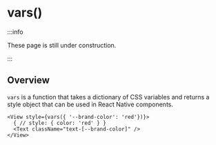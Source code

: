 # vars()

:::info

These page is still under construction.

:::

## Overview

`vars` is a function that takes a dictionary of CSS variables and returns a style object that can be used in React Native components.

```tsx
<View style={vars({ '--brand-color': 'red'})}>
  { // style: { color: 'red' } }
  <Text className="text-[--brand-color]" />
</View>
```
